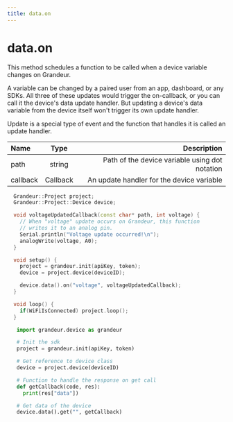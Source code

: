 ```yaml
---
title: data.on
---
```



# data.on

This method schedules a function to be called when a device variable changes on Grandeur.

A variable can be changed by a paired user from an app, dashboard, or any SDKs. All three of these updates would trigger the on-callback, or you can call it the device's data update handler. But updating a device's data variable from the device itself won't trigger its own update handler.

<Callout emoji="☑️">
 Update is a special type of event and the function that handles it is called an update handler.
</Callout>

| Name       | Type |   Description |
| :------------ | :---------: | ----------: |
| path        |    string    | Path of the device variable using dot notation|
| callback    |   Callback     |  An update handler for the device variable |


<Tabs group="tab-test">

  <Item value="arduino" label="Arduino">

  ```cpp
    Grandeur::Project project;
    Grandeur::Project::Device device;

    void voltageUpdatedCallback(const char* path, int voltage) {
      // When "voltage" update occurs on Grandeur, this function
      // writes it to an analog pin.
      Serial.println("Voltage update occurred!\n");
      analogWrite(voltage, A0);
    }

    void setup() {
      project = grandeur.init(apiKey, token);
      device = project.device(deviceID);

      device.data().on("voltage", voltageUpdatedCallback);
    }

    void loop() {
      if(WiFiIsConnected) project.loop();
    }
  ```

  </Item>

   <Item value="py" label="Py">

   ```py
      import grandeur.device as grandeur

      # Init the sdk
      project = grandeur.init(apiKey, token)

      # Get reference to device class
      device = project.device(deviceID)

      # Function to handle the response on get call
      def getCallback(code, res):
        print(res["data"])

      # Get data of the device
      device.data().get("", getCallback)
   ```
   </Item>

</Tabs>





